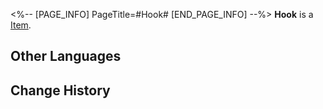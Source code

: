 <%-- [PAGE_INFO]
PageTitle=#Hook#
[END_PAGE_INFO] --%>
{{Item Infobox
|id          = 250109
|image       = Item Hook.png
|type        = 
|invCategory = 
|rarity      = 5
|effect      = 
|description = 
}}
'''Hook''' is a [[Item]].

==Other Languages==
{{Other Languages
|en   = Hook
|zhs  = 虎克
|zht  = 虎克
|ja   = フック
|ko   = 후크
|es   = Hook
|fr   = Hook
|ru   = Хук
|th   = Hook
|vi   = Hook
|de   = Hook
|id   = Hook
|pt   = Hook
}}

==Change History==
{{Change History|1.1}}